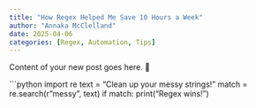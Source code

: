 ```yaml
---
title: "How Regex Helped Me Save 10 Hours a Week"
author: "Annaka McClelland"
date: 2025-04-06
categories: [Regex, Automation, Tips]
---
```


Content of your new post goes here. 🎉

```python
import re
text = "Clean up your messy strings!"
match = re.search(r"messy", text)
if match:
    print("Regex wins!")

